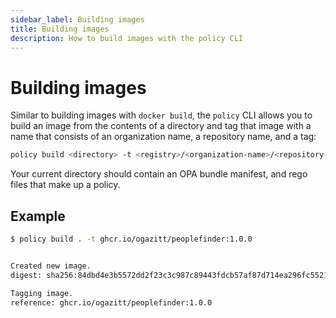 ```yaml
---
sidebar_label: Building images
title: Building images
description: How to build images with the policy CLI
---
```


# Building images

Similar to building images with `docker build`, the `policy` CLI allows you to build an image 
from the contents of a directory and tag that image with a name that consists of an 
organization name, a repository name, and a tag:

```bash
policy build <directory> -t <registry>/<organization-name>/<repository-name>:<tag>
```

Your current directory should contain an OPA bundle manifest, and rego files that make
up a policy.

## Example

```bash
$ policy build . -t ghcr.io/ogazitt/peoplefinder:1.0.0


Created new image.
digest: sha256:84dbd4e3b5572dd2f23c3c987c89443fdcb57af87d714ea296fc552192fb17e9

Tagging image.
reference: ghcr.io/ogazitt/peoplefinder:1.0.0
```
